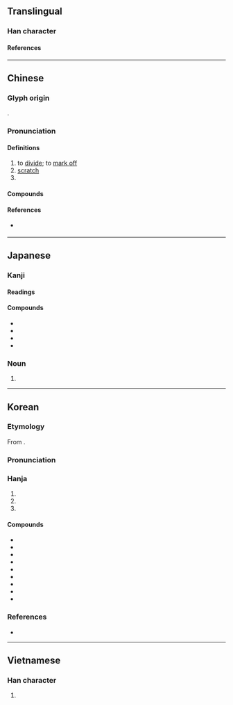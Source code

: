 {{also|划}}
{{character info}}
==Translingual==

===Han character===
{{Han char|rn=18|rad=刀|as=12|sn=14|four=52100|canj=LMLN|ids=⿰畫刂}}

====References====
{{Han ref|kx=0144.100|dkj=02193|dj=0325.060|hdz=10356.080|uh=5283}}

----

==Chinese==
{{zh-forms|s=划}}

===Glyph origin===
{{Han etym}}
{{Han compound|畫|刂|c1=p|c2=s|t2=knife|ls=psc}}.

===Pronunciation===
{{zh-pron
|m=huá,huà
|m_note=huá - “to rub with a sharp thing”; huà - “to mark off”
|c=waak6
|h=pfs=va̍k
|mn=kh,qz:oe̍h/tp,xm:u̍ih/tw,xm:ōa/qz,xm,zz:hōa/qz:hia̍k/tw,xm,zz:he̍k/zz:oa̍h
|mn_note=oe̍h/u̍ih/ōa - vernacular; hōa/hia̍k/he̍k/oa̍h - literary
|dial=y
|w=
|mc=y
|oc=y,2+1
|cat=v,n
}}

====Definitions====
{{zh-hanzi}}

# to [[divide]]; to [[mark off]]
# [[scratch]]
# {{zh-alt-form|畫|[[stroke]] {{gloss|line drawn with a writing implement}}|tr=-}}

====Compounds====
{{zh-der|㓦劃|企劃|佈劃|出謀劃策|刻劃|劃一|劃一不二|劃下道來|劃分|劃圓手|劃地為王|劃定|劃座位|劃拉|劃掉|劃撥|劃時代|劃歸|劃清|劃清界線|劃然|劃界|劃策|劃線|劃線支票|劈劃|區劃|國土規劃|土地重劃|市地重劃|擘劃|擺劃|支劃|教學計劃|整齊劃一|比劃|百劃|程式規劃|筆劃|策劃|籌劃|線性規劃|裁劃|規劃|計劃|謀劃|農地重劃|重劃}}

====References====
* {{qualifier|Min Nan}} {{thcwd|10409}}

{{zh-cat|Elementary}}

----

==Japanese==

===Kanji===
{{ja-kanji|grade=|rs=刀12}}

====Readings====
{{ja-readings
|on=かく
|kun=くぎる, わかつ
}}

====Compounds====
* {{ja-r|劃然|かくぜん}}
* {{ja-r|劃期|かっき}}
* {{ja-r|企劃|きかく}}
* {{ja-r|区劃|くかく}}

===Noun===
{{ja-noun|かく}}

# {{alternative form of|ja|画}}

----

==Korean==

===Etymology===
From {{der|ko|ltc|sort=획|-}} {{ltc-l|劃|id=1}}. 
{{hanja-ety
|dk={{okm-l|ᅘᅬᆨ〮|hhwóyk}}<!--畫-->
|m3={{okm-l|획|hwoyk}}<!--畫-->
|m3h={{okm-l|긋|kus}}
}}
===Pronunciation===
{{ko-hanja-pron|획}}

===Hanja===
{{ko-hanja-search}}
{{ko-hanja|긋다|그을|획}}

# {{hanja form of|획|to [[carve]]; to [[set in stone]]}}
# {{hanja form of|획|to [[plan]]}}
# {{hanja form of|획|to [[draw]] a [[line]]; to [[mark#Verb|mark]]}}

====Compounds====
{{der-top3|Compounds}}
* {{ko-l|계획|計劃}}
* {{ko-l|기획|企劃}}
* {{ko-l|획책|劃策}}
* {{ko-l|획순|劃順}}
* {{ko-l|획일|劃一}}
* {{ko-l|구획|區劃}}
* {{ko-l|획수|劃數}}
* {{ko-l|획연|劃然}}
* {{ko-l|획기적|劃期的}}
{{der-bottom}}

===References===
* {{R:hanjadoc|834}}

----

==Vietnamese==

===Han character===
{{vi-readings|reading=[[vạch]], [[hoạch]], [[đạch]], [[gạch]], [[hoa]]|rs=刀12}}

# {{rfdef|vi|sort=刀12}}